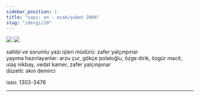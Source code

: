 ```yaml
---
sidebar_position: 1
title: "sayı: on - ocak/şubat 2004"
slug: "/dergi/10"
---
```



![](/img/ky10_00.jpg)
![](/img/ky10_33a.jpg)

sahibi ve sorumlu yazı işleri müdürü: zafer yalçınpınar  
yayıma hazırlayanlar: arzu çur, gökçe polatoğlu, özge dirik, özgür macit,
ulaş nikbay, vedat kamer, zafer yalçınpınar  
düzelti: akın demirci  

issn: 1303-3476

---

<DocCardList />
